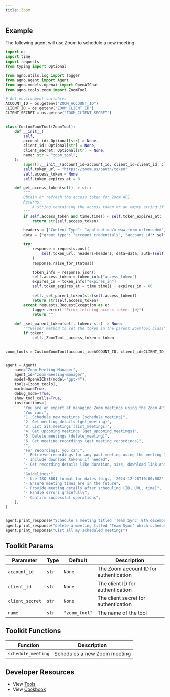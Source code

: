 ```yaml
---
title: Zoom
---
```


## Example

The following agent will use Zoom to schedule a new meeting.

```python cookbook/tools/zoom_tools.py
import os
import time
import requests
from typing import Optional

from agno.utils.log import logger
from agno.agent import Agent
from agno.models.openai import OpenAIChat
from agno.tools.zoom import ZoomTool

# Get environment variables
ACCOUNT_ID = os.getenv("ZOOM_ACCOUNT_ID")
CLIENT_ID = os.getenv("ZOOM_CLIENT_ID")
CLIENT_SECRET = os.getenv("ZOOM_CLIENT_SECRET")


class CustomZoomTool(ZoomTool):
    def __init__(
        self,
        account_id: Optional[str] = None,
        client_id: Optional[str] = None,
        client_secret: Optional[str] = None,
        name: str = "zoom_tool",
    ):
        super().__init__(account_id=account_id, client_id=client_id, client_secret=client_secret, name=name)
        self.token_url = "https://zoom.us/oauth/token"
        self.access_token = None
        self.token_expires_at = 0

    def get_access_token(self) -> str:
        """
        Obtain or refresh the access token for Zoom API.
        Returns:
            A string containing the access token or an empty string if token retrieval fails.
        """
        if self.access_token and time.time() < self.token_expires_at:
            return str(self.access_token)

        headers = {"Content-Type": "application/x-www-form-urlencoded"}
        data = {"grant_type": "account_credentials", "account_id": self.account_id}

        try:
            response = requests.post(
                self.token_url, headers=headers, data=data, auth=(self.client_id, self.client_secret)
            )
            response.raise_for_status()

            token_info = response.json()
            self.access_token = token_info["access_token"]
            expires_in = token_info["expires_in"]
            self.token_expires_at = time.time() + expires_in - 60

            self._set_parent_token(str(self.access_token))
            return str(self.access_token)
        except requests.RequestException as e:
            logger.error(f"Error fetching access token: {e}")
            return ""

    def _set_parent_token(self, token: str) -> None:
        """Helper method to set the token in the parent ZoomTool class"""
        if token:
            self._ZoomTool__access_token = token


zoom_tools = CustomZoomTool(account_id=ACCOUNT_ID, client_id=CLIENT_ID, client_secret=CLIENT_SECRET)


agent = Agent(
    name="Zoom Meeting Manager",
    agent_id="zoom-meeting-manager",
    model=OpenAIChat(model="gpt-4"),
    tools=[zoom_tools],
    markdown=True,
    debug_mode=True,
    show_tool_calls=True,
    instructions=[
        "You are an expert at managing Zoom meetings using the Zoom API.",
        "You can:",
        "1. Schedule new meetings (schedule_meeting)",
        "2. Get meeting details (get_meeting)",
        "3. List all meetings (list_meetings)",
        "4. Get upcoming meetings (get_upcoming_meetings)",
        "5. Delete meetings (delete_meeting)",
        "6. Get meeting recordings (get_meeting_recordings)",
        "",
        "For recordings, you can:",
        "- Retrieve recordings for any past meeting using the meeting ID",
        "- Include download tokens if needed",
        "- Get recording details like duration, size, download link and file types",
        "",
        "Guidelines:",
        "- Use ISO 8601 format for dates (e.g., '2024-12-28T10:00:00Z')",
        "- Ensure meeting times are in the future",
        "- Provide meeting details after scheduling (ID, URL, time)",
        "- Handle errors gracefully",
        "- Confirm successful operations",
    ],
)


agent.print_response("Schedule a meeting titled 'Team Sync' 8th december at 2 PM UTC for 45 minutes")
agent.print_response("delete a meeting titled 'Team Sync' which scheduled tomorrow at 2 PM UTC for 45 minutes")
agent.print_response("List all my scheduled meetings")
```

## Toolkit Params

| Parameter       | Type  | Default       | Description                            |
| --------------- | ----- | ------------- | -------------------------------------- |
| `account_id`    | `str` | `None`        | The Zoom account ID for authentication |
| `client_id`     | `str` | `None`        | The client ID for authentication       |
| `client_secret` | `str` | `None`        | The client secret for authentication   |
| `name`          | `str` | `"zoom_tool"` | The name of the tool                   |

## Toolkit Functions

| Function           | Description                  |
| ------------------ | ---------------------------- |
| `schedule_meeting` | Schedules a new Zoom meeting |

## Developer Resources

- View [Tools](https://github.com/phidatahq/agno/blob/main/libs/agno/agno/tools/zoom_tools.py)
- View [Cookbook](https://github.com/phidatahq/agno/blob/main/cookbook/tools/zoom_tools.py)
